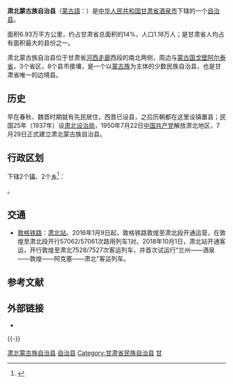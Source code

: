 {{coord|39.512692|94.875808|display=title|type:city}}
{{Infobox China County
|county  = 肃北蒙古族自治县
|Photo =NanShan.jpg
|Photoname=[[祁連山|祁連山]]
|officerTitle=
|officer=
|officerTitle2=
|officer2=
|map = Location of Subei within Gansu (China).png
|mapsize = 220px
|Pinyin = 
|Belong = [[甘肃省|甘肃省]][[酒泉市|酒泉市]]
|Types= [[自治县|自治县]]
|admincode =
|founded =1950年
|seat =[[党城湾镇|党城湾镇]]
|division=
|town=2
|township=2
|subdistrict=
|area = 6.93万
|area land =
|area water =
|census yr = 
|pop =1.18万
|density =
|postcode =736300
|areacode=
|carlicense=
|web = http://www.subei.gov.cn/
}}

'''肃北蒙古族自治县'''（[[蒙古語|蒙古語]]：{{MongolUnicode|ᠰᠤᠪᠧᠢ ᠶᠢᠨ<br>ᠮᠣᠩᠭᠣᠯ<br>ᠥᠪᠡᠷᠲᠡᠭᠡᠨ<br>ᠵᠠᠰᠠᠬᠤ<br>ᠰᠢᠶᠠᠨ}}）是[[中华人民共和国|中华人民共和国]][[甘肃省|甘肃省]][[酒泉市|酒泉市]]下辖的一个[[自治县|自治县]]。

面积6.93万平方公里，约占甘肃省总面积的14%，人口1.18万人；是甘肃省人均占有面积最大的县份之一。

肃北蒙古族自治县位于甘肃省[[河西走廊|河西走廊]]西段的南北两侧，周边与[[蒙古国|蒙古国]][[戈壁阿尔泰省|戈壁阿尔泰省]]，3个省区，8个县市接壤，是一个以[[蒙古族|蒙古族]]为主体的少数民族自治县，也是甘肃省唯一的边境县。

== 历史 ==

早在春秋、魏晋时期就有先民居住，西晋已设县，之后历朝都在这里设镇置县；民国25年（1937年）设[[肃北设治局|肃北设治局]]，1950年7月22日[[中国共产党|中国共产党]]解放肃北地区，7月29日正式建立肃北蒙古族自治县。

== 行政区划 ==
{{PAGENAMEBASE}}下辖2个[[行政建制镇|镇]]、2个[[乡_(中华人民共和国)|乡]]<ref>{{PRC admin/ref sgc|62/09/23}}</ref>：

{{PRC admin/children|62/09/23}}。

== 交通 ==
* {{rint|cn|rail}}[[敦格铁路|敦格铁路]]：[[肃北站|肃北站]]。2016年1月9日起，敦格铁路敦煌至肃北段开通运营，在敦煌至肃北段开行57062/57061次路用列车1对。2018年10月1日，肃北站开通客运，开行敦煌至肃北7528/7527次客运列车，并首次试运行“兰州——酒泉——敦煌——阿克塞——肃北”客运列车。

== 参考文献 ==
{{reflist}}

== 外部链接 ==
* {{Official website|http://www.subei.gov.cn/|name=肃北蒙古族自治县人民政府}}

{{-}}
{{甘肃行政区划小作品}}
{{肃北蒙古族自治县行政区划}}
{{酒泉市行政区划}}
{{甘肃行政区划}}
{{中华人民共和国陆地边境县}}
{{中华人民共和国民族自治地方/蒙古族}}
{{蒙古族|区}}
{{祁連山脈}}

[[Category:肃北蒙古族自治县|]]
[[Category:酒泉区县市|自治县]]
[[Category:甘肃省民族自治县|Category:甘肃省民族自治县]]
[[Category:中国蒙古族自治县|甘]]